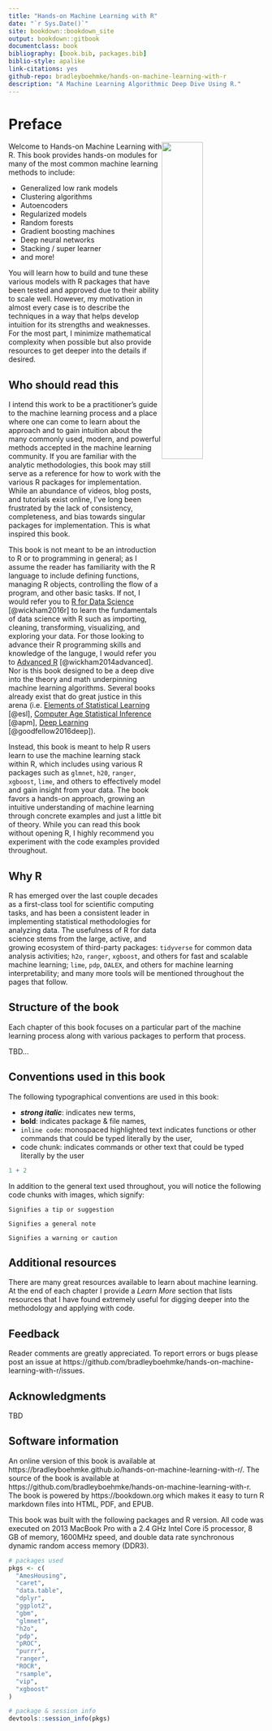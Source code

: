 ```yaml
--- 
title: "Hands-on Machine Learning with R"
date: "`r Sys.Date()`"
site: bookdown::bookdown_site
output: bookdown::gitbook
documentclass: book
bibliography: [book.bib, packages.bib]
biblio-style: apalike
link-citations: yes
github-repo: bradleyboehmke/hands-on-machine-learning-with-r
description: "A Machine Learning Algorithmic Deep Dive Using R."
---
```



# Preface {-}

<img src="images/mlr.png"  style="float:right; margin: 0px 0px 0px 0px; width: 40%; height: 40%;" />
Welcome to Hands-on Machine Learning with R.  This book provides hands-on modules for many of the most common machine learning methods to include:

- Generalized low rank models
- Clustering algorithms
- Autoencoders
- Regularized models
- Random forests 
- Gradient boosting machines 
- Deep neural networks
- Stacking / super learner
- and more!

You will learn how to build and tune these various models with R packages that have been tested and approved due to their ability to scale well. However, my motivation in almost every case is to describe the techniques in a way that helps develop intuition for its strengths and weaknesses.  For the most part, I minimize mathematical complexity when possible but also provide resources to get deeper into the details if desired.


## Who should read this {-}

I intend this work to be a practitioner's guide to the machine learning process and a place where one can come to learn about the approach and to gain intuition about the many commonly used, modern, and powerful methods accepted in the machine learning community. If you are familiar with the analytic methodologies, this book may still serve as a reference for how to work with the various R packages for implementation.  While an abundance of videos, blog posts, and tutorials exist online, I've long been frustrated by the lack of consistency, completeness, and bias towards singular packages for implementation. This is what inspired this book. 

This book is not meant to be an introduction to R or to programming in general; as I assume the reader has familiarity with the R language to include defining functions, managing R objects, controlling the flow of a program, and other basic tasks.  If not, I would refer you to [R for Data Science](http://r4ds.had.co.nz/index.html) [@wickham2016r] to learn the fundamentals of data science with R such as importing, cleaning, transforming, visualizing, and exploring your data. For those looking to advance their R programming skills and knowledge of the languge, I would refer you to [Advanced R](http://adv-r.had.co.nz/) [@wickham2014advanced]. Nor is this book designed to be a deep dive into the theory and math underpinning machine learning algorithms. Several books already exist that do great justice in this arena (i.e. [Elements of Statistical Learning](https://web.stanford.edu/~hastie/ElemStatLearn/) [@esl], [Computer Age Statistical Inference](https://web.stanford.edu/~hastie/CASI/) [@apm], [Deep Learning](http://www.deeplearningbook.org/) [@goodfellow2016deep]). 

Instead, this book is meant to help R users learn to use the machine learning stack within R, which includes using various R packages such as `glmnet`, `h20`, `ranger`, `xgboost`, `lime`, and others to effectively model and gain insight from your data. The book favors a hands-on approach, growing an intuitive understanding of machine learning through concrete examples and just a little bit of theory.  While you can read this book without opening R, I highly recommend you experiment with the code examples provided throughout.

## Why R {-}

R has emerged over the last couple decades as a first-class tool for scientific computing tasks, and has been a consistent leader in implementing statistical methodologies for analyzing data. The usefulness of R for data science stems from the large, active, and growing ecosystem of third-party packages: `tidyverse` for common data analysis activities; `h2o`, `ranger`, `xgboost`, and others for fast and scalable machine learning; `lime`, `pdp`, `DALEX`, and others for machine learning interpretability; and many more tools will be mentioned throughout the pages that follow.  

## Structure of the book {-} 

Each chapter of this book focuses on a particular part of the machine learning process along with various packages to perform that process.  

TBD...


## Conventions used in this book {-}

The following typographical conventions are used in this book:

* ___strong italic___: indicates new terms,
* __bold__: indicates package & file names,
* `inline code`: monospaced highlighted text indicates functions or other commands that could be typed literally by the user,
* code chunk: indicates commands or other text that could be typed literally by the user

```r
1 + 2
```

In addition to the general text used throughout, you will notice the following code chunks with images, which signify:

```block
Signifies a tip or suggestion
```

```block
Signifies a general note
```

```block
Signifies a warning or caution
```


## Additional resources {-}

There are many great resources available to learn about machine learning.  At the end of each chapter I provide a *Learn More* section that lists resources that I have found extremely useful for digging deeper into the methodology and applying with code.  


## Feedback {-}

Reader comments are greatly appreciated.  To report errors or bugs please post an issue at https://github.com/bradleyboehmke/hands-on-machine-learning-with-r/issues.


## Acknowledgments {-} 

TBD


## Software information {-} 

An online version of this book is available at https://bradleyboehmke.github.io/hands-on-machine-learning-with-r/.  The source of the book is available at https://github.com/bradleyboehmke/hands-on-machine-learning-with-r. The book is powered by https://bookdown.org which makes it easy to turn R markdown files into HTML, PDF, and EPUB.

This book was built with the following packages and R version.  All code was executed on 2013 MacBook Pro with a 2.4 GHz Intel Core i5 processor, 8 GB of memory, 1600MHz speed, and double data rate synchronous dynamic random access memory (DDR3). 

```r
# packages used
pkgs <- c(
  "AmesHousing",
  "caret",
  "data.table",
  "dplyr",
  "ggplot2",
  "gbm",
  "glmnet",
  "h2o",
  "pdp",
  "pROC",
  "purrr",
  "ranger",
  "ROCR",
  "rsample",
  "vip",
  "xgboost"
)

# package & session info
devtools::session_info(pkgs)
```




